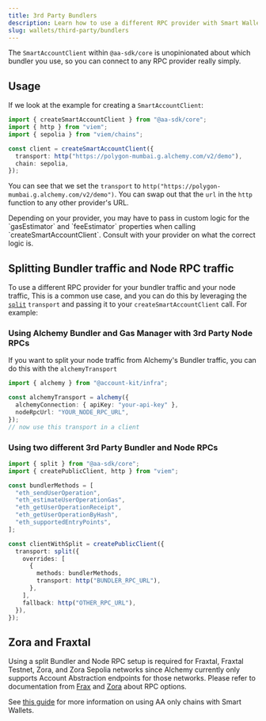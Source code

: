 ```yaml
---
title: 3rd Party Bundlers
description: Learn how to use a different RPC provider with Smart Wallets
slug: wallets/third-party/bundlers
---
```


The `SmartAccountClient` within `@aa-sdk/core` is unopinionated about which bundler you use, so you can connect to any RPC provider really simply.

## Usage

If we look at the example for creating a `SmartAccountClient`:

```ts twoslash
import { createSmartAccountClient } from "@aa-sdk/core";
import { http } from "viem";
import { sepolia } from "viem/chains";

const client = createSmartAccountClient({
  transport: http("https://polygon-mumbai.g.alchemy.com/v2/demo"),
  chain: sepolia,
});
```

You can see that we set the `transport` to `http("https://polygon-mumbai.g.alchemy.com/v2/demo")`. You can swap out that the `url` in the `http` function to
any other provider's URL.

<Warning>
  Depending on your provider, you may have to pass in custom logic for the
  `gasEstimator` and `feeEstimator` properties when calling
  `createSmartAccountClient`. Consult with your provider on what the correct
  logic is.
</Warning>

## Splitting Bundler traffic and Node RPC traffic

To use a different RPC provider for your bundler traffic and your node traffic, This is a common use case, and you can do this by leveraging the [`split`](/wallets/reference/aa-sdk/core/functions/split) `transport` and passing it to your `createSmartAccountClient` call. For example:

### Using Alchemy Bundler and Gas Manager with 3rd Party Node RPCs

If you want to split your node traffic from Alchemy's Bundler traffic, you can do this with the `alchemyTransport`

```ts twoslash
import { alchemy } from "@account-kit/infra";

const alchemyTransport = alchemy({
  alchemyConnection: { apiKey: "your-api-key" },
  nodeRpcUrl: "YOUR_NODE_RPC_URL",
});
// now use this transport in a client
```

### Using two different 3rd Party Bundler and Node RPCs

```ts twoslash
import { split } from "@aa-sdk/core";
import { createPublicClient, http } from "viem";

const bundlerMethods = [
  "eth_sendUserOperation",
  "eth_estimateUserOperationGas",
  "eth_getUserOperationReceipt",
  "eth_getUserOperationByHash",
  "eth_supportedEntryPoints",
];

const clientWithSplit = createPublicClient({
  transport: split({
    overrides: [
      {
        methods: bundlerMethods,
        transport: http("BUNDLER_RPC_URL"),
      },
    ],
    fallback: http("OTHER_RPC_URL"),
  }),
});
```

## Zora and Fraxtal

Using a split Bundler and Node RPC setup is required for Fraxtal, Fraxtal Testnet, Zora, and Zora Sepolia networks since Alchemy currently only supports Account Abstraction endpoints for those networks. Please refer to documentation from [Frax](https://docs.frax.com/fraxtal/network/network-information) and [Zora](https://docs.zora.co/docs/zora-network/network) about RPC options.

See [this guide](/wallets/third-party/chains) for more information on using AA only chains with Smart Wallets.
